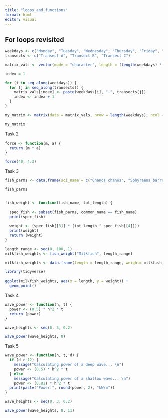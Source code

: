 ```yaml
---
title: "loops_and_functions"
format: html
editor: visual
---
```


## For loops revisited

```r
weekdays <- c("Monday", "Tuesday", "Wednesday", "Thursday", "Friday", "Saturday", "Sunday")
transects <- c("Transect A", "Transect B", "Transect C")

matrix_vals <- vector(mode = "character", length = (length(weekdays) * length(transects)))

index = 1

for (i in seq_along(weekdays)) {
  for (j in seq_along(transects)) {
    matrix_vals[index] <- paste(weekdays[i], "-", transects[j])
    index <- index + 1
  }
}

my_matrix <- matrix(data = matrix_vals, nrow = length(weekdays), ncol = length(transects), byrow = TRUE)

my_matrix
```

Task 2

```r
force <- function(m, a) {
  return (m * a)
}

force(40, 4.3)
```

Task 3

```r

fish_parms <- data.frame(sci_name = c("Chanos chanos", "Sphyraena barracuda", "Caranx ignobilis"), common_name = c("Milkfish", "Great barracuda", "Giant trevally"), a_est = c(0.0905, 0.0181, 0.0353), b_est = c(2.52, 3.27, 3.05))

fish_parms


fish_weight <- function(fish_name, tot_length) {
  
  spec_fish <- subset(fish_parms, common_name == fish_name)
  print(spec_fish)
  
  weight <- (spec_fish[[3]] * (tot_length ^ spec_fish[[4]]))
  print(weight)
  return (weight)  
}

length_range <- seq(0, 100, 1)
milkfish_weights <- fish_weight("Milkfish", length_range)

milkfish_weights <- data.frame(length = length_range, weight= milkfish_weights)

library(tidyverse)

ggplot(milkfish_weights, aes(x = length, y = weight)) +
  geom_point()
```

Task 4

```r
wave_power <- function(h, t) {
  power <- (0.5) * h^2 * t
  return (power)
}

wave_heights <- seq(0, 3, 0.2)

wave_power(wave_heights, 8)
```

Task 5

```r
wave_power <- function(h, t, d) {
  if (d > 12) {
    message("Calculating power of a deep wave... \n")
    power <- (0.5) * h^2 * t
  } else 
    message("Calculating power of a shallow wave... \n")
    power <- (0.81) * h^2 * t
  print(paste("Power:", round(power, 2), "kW/m"))
}

wave_heights <- seq(0, 3, 0.2)

wave_power(wave_heights, 8, 11)
```
